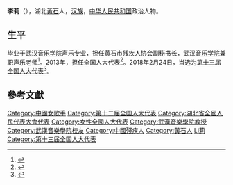 '''李莉'''（{{bd|1970年||}}），湖北[[黃石|黃石]]人，[[汉族|汉族]]，[[中华人民共和国|中华人民共和国]]政治人物。

== 生平 ==
毕业于[[武汉音乐学院|武汉音乐学院]]声乐专业，担任黄石市残疾人协会副秘书长，[[武汉音乐学院|武汉音乐学院]]兼职声乐老师<ref>{{cite news|title=[代表]李莉：生命因歌唱而美丽|url=http://www.hubei.gov.cn/zwgk/rdzt_v12/2013mhwzzt/2013qglh/2013lhhbsy/2013lhdbwyzs/201303/t20130306_436698.shtml|accessdate=2013-04-09|newspaper=湖北省政府|archive-url=https://web.archive.org/web/20150205095336/http://www.hubei.gov.cn/zwgk/rdzt_v12/2013mhwzzt/2013qglh/2013lhhbsy/2013lhdbwyzs/201303/t20130306_436698.shtml|archive-date=2015-02-05|dead-url=yes}}</ref>。2013年，担任全国人大代表<ref>{{cite news|title=全国人大代表信息-李莉|url= http://210.82.31.1:8084/delegate/viewDelegate.action?dbid=121575|accessdate=2013-04-05|newspaper=全国人大网|archive-url=https://web.archive.org/web/20150205095623/http://www.npc.gov.cn/delegate/viewDelegate.action?dbid=121575|archive-date=2015-02-05|dead-url=yes}}</ref>。2018年2月24日，当选为[[第十三届全国人大代表|第十三届全国人大代表]]<ref>{{Cite web|title=（受权发布）中华人民共和国第十三届全国人民代表大会代表名单-中新网|url=http://www.chinanews.com/gn/2018/02-25/8453959.shtml|accessdate=2021-02-13|work=中新网|archive-date=2018-02-27|archive-url=https://web.archive.org/web/20180227031724/http://www.chinanews.com/gn/2018/02-25/8453959.shtml|dead-url=no}}</ref>。

==參考文獻==
{{reflist}}

{{DEFAULTSORT:Li李}}
[[Category:中國女歌手|Category:中國女歌手]]
[[Category:第十二届全国人大代表|Category:第十二届全国人大代表]]
[[Category:湖北省全國人民代表大會代表|Category:湖北省全國人民代表大會代表]]
[[Category:女性全國人大代表|Category:女性全國人大代表]]
[[Category:武漢音樂學院教授|Category:武漢音樂學院教授]]
[[Category:武漢音樂學院校友|Category:武漢音樂學院校友]]
[[Category:中國殘疾人|Category:中國殘疾人]]
[[Category:黃石人|Category:黃石人]]
[[Category:李姓|Li莉]]
[[Category:第十三届全国人大代表|Category:第十三届全国人大代表]]


{{中国政治人物小作品}}